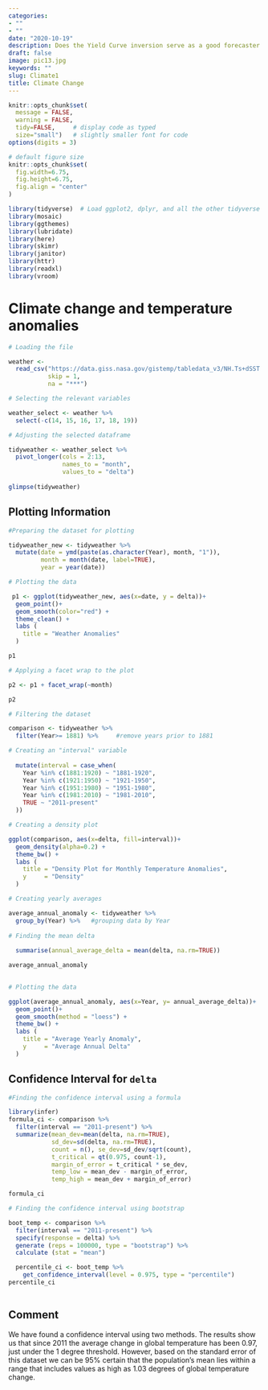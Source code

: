 ```yaml
---
categories:
- ""
- ""
date: "2020-10-19"
description: Does the Yield Curve inversion serve as a good forecaster of Recessions and to what extent?
draft: false
image: pic13.jpg
keywords: ""
slug: Climate1
title: Climate Change
---
```


```r
knitr::opts_chunk$set(
  message = FALSE, 
  warning = FALSE, 
  tidy=FALSE,     # display code as typed
  size="small")   # slightly smaller font for code
options(digits = 3)

# default figure size
knitr::opts_chunk$set(
  fig.width=6.75, 
  fig.height=6.75,
  fig.align = "center"
)
```


```r
library(tidyverse)  # Load ggplot2, dplyr, and all the other tidyverse packages
library(mosaic)
library(ggthemes)
library(lubridate)
library(here)
library(skimr)
library(janitor)
library(httr)
library(readxl)
library(vroom)
```

# Climate change and temperature anomalies 

```r
# Loading the file

weather <- 
  read_csv("https://data.giss.nasa.gov/gistemp/tabledata_v3/NH.Ts+dSST.csv", 
           skip = 1, 
           na = "***")

```

```r
# Selecting the relevant variables

weather_select <- weather %>%
  select(-c(14, 15, 16, 17, 18, 19))

# Adjusting the selected dataframe

tidyweather <- weather_select %>%
  pivot_longer(cols = 2:13, 
               names_to = "month", 
               values_to = "delta")
  
glimpse(tidyweather)

```

## Plotting Information

```r
#Preparing the dataset for plotting

tidyweather_new <- tidyweather %>%
  mutate(date = ymd(paste(as.character(Year), month, "1")),
         month = month(date, label=TRUE),
         year = year(date))

# Plotting the data

 p1 <- ggplot(tidyweather_new, aes(x=date, y = delta))+
  geom_point()+
  geom_smooth(color="red") +
  theme_clean() +
  labs (
    title = "Weather Anomalies"
  )

p1
```

```r
# Applying a facet wrap to the plot

p2 <- p1 + facet_wrap(~month)

p2

```

```r
# Filtering the dataset

comparison <- tidyweather %>% 
  filter(Year>= 1881) %>%     #remove years prior to 1881

# Creating an "interval" variable
  
  mutate(interval = case_when(
    Year %in% c(1881:1920) ~ "1881-1920",
    Year %in% c(1921:1950) ~ "1921-1950",
    Year %in% c(1951:1980) ~ "1951-1980",
    Year %in% c(1981:2010) ~ "1981-2010",
    TRUE ~ "2011-present"
  ))

```

```r
# Creating a density plot

ggplot(comparison, aes(x=delta, fill=interval))+
  geom_density(alpha=0.2) +   
  theme_bw() +              
  labs (
    title = "Density Plot for Monthly Temperature Anomalies",
    y     = "Density"     
  )

```
```r
# Creating yearly averages

average_annual_anomaly <- tidyweather %>% 
  group_by(Year) %>%   #grouping data by Year
  
# Finding the mean delta
  
  summarise(annual_average_delta = mean(delta, na.rm=TRUE)) 

average_annual_anomaly
                        
```
```r
# Plotting the data

ggplot(average_annual_anomaly, aes(x=Year, y= annual_average_delta))+
  geom_point()+
  geom_smooth(method = "loess") +
  theme_bw() +
  labs (
    title = "Average Yearly Anomaly",
    y     = "Average Annual Delta"
  )                         

```
## Confidence Interval for `delta`

```r
#Finding the confidence interval using a formula

library(infer)
formula_ci <- comparison %>%
  filter(interval == "2011-present") %>%
  summarize(mean_dev=mean(delta, na.rm=TRUE), 
            sd_dev=sd(delta, na.rm=TRUE), 
            count = n(), se_dev=sd_dev/sqrt(count), 
            t_critical = qt(0.975, count-1), 
            margin_of_error = t_critical * se_dev, 
            temp_low = mean_dev - margin_of_error, 
            temp_high = mean_dev + margin_of_error)

formula_ci
```


```r

# Finding the confidence interval using bootstrap

boot_temp <- comparison %>%
  filter(interval == "2011-present") %>%
  specify(response = delta) %>%
  generate (reps = 100000, type = "bootstrap") %>%
  calculate (stat = "mean")

  percentile_ci <- boot_temp %>%
    get_confidence_interval(level = 0.975, type = "percentile")
percentile_ci
  
```

## Comment

We have found a confidence interval using two methods. The results show us that since 2011 the average change in global temperature has been 0.97, just under the 1 degree threshold. However, based on the standard error of this dataset we can be 95% certain that the population's mean lies within a range that includes values as high as 1.03 degrees of global temperature change.

